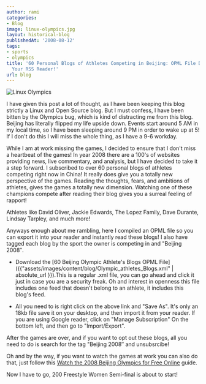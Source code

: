 ```yaml
---
author: rami
categories:
- Blog
image: linux-olympics.jpg
layout: historical-blog
publishedAt: '2008-08-12'
tags:
- sports
- olympics
title: '60 Personal Blogs of Athletes Competing in Beijing: OPML File Directly To
  Your RSS Reader!'
url: blog
---
```


![Linux Olympics](/assets/images/content/blog/linux-olympics.jpg)

I have given this post a lot of thought, as I have been keeping this blog strictly a Linux and Open Source blog. But I must confess, I have been bitten by the Olympics bug, which is kind of distracting me from this blog. Beijing has literally flipped my life upside down. Events start around 5 AM in my local time, so I have been sleeping around 9 PM in order to wake up at 5! If I don't do this I will miss the whole thing, as I have a 9-6 workday. 

While I am at work missing the games, I decided to ensure that I don't miss a heartbeat of the games! In year 2008 there are a 100's of websites providing news, live commentary, and analysis, but I have decided to take it a step forward. I subscribed to over 60 personal blogs of athletes competing right now in China! It really does give you a totally new perspective of the games. Reading the thoughts, fears, and ambitions of athletes, gives the games a totally new dimension. Watching one of these champions compete after reading their blog gives you a surreal feeling of rapport!

Athletes like David Oliver, Jackie Edwards, The Lopez Family, Dave Durante, Lindsay Tarpley, and much more!

Anyways enough about me rambling, here I compiled an OPML file so you can export it into your reader and instantly read these blogs! I also have tagged each blog by the sport the owner is competing in and "Beijing 2008″.

* Download the [60 Beijing Olympic Athlete's Blogs OPML File]({{"assets/images/content/blog/Olympic_athletes_Blogs.xml" | absolute_url }}).This is a regular .xml file, you can go ahead and click it just in case you are a security freak. Oh and interest in openness this file  includes one feed that doesn't belong to an athlete, it includes this blog's feed. 

* All you need to is right click on the above link and "Save As". It's only an 18kb file save it on your desktop, and then import it from your reader. If you are using Google reader, click on "Manage Subscription" On the bottom left, and then go to "Import/Export".

After the games are over, and if you want to opt out these blogs, all you need to do is search for the tag "Beijing 2008″ and unsubsrcibe!

Oh and by the way, if you want to watch the games at work you can also do that, just follow this [Watch the 2008 Beijing Olympics for Free Online](http://www.walyou.com/blog//2008/08/10/watch-the-2008-beijing-olympics-for-free-online/) guide.

Now I have to go, 200 Freestyle Women Semi-final is about to start!